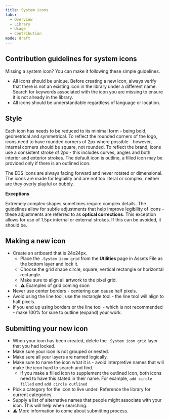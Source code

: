 ```yaml
---
title: System icons
tabs:
  - Overview
  - Library
  - Usage
  - Contribution
mode: draft
---
```


## Contribution guidelines for system icons

Missing a system icon? You can make it following these simple guidelines. 

* All icons should be unique. Before creating a new icon, always verify that there is not an existing icon in the library under a different name. Search for keywords associated with the icon you are missing to ensure it is not already in the library. 
* All icons should be understandable regardless of language or location. 


## Style

Each icon has needs to be reduced to its minimal form - being bold, geometrical and symmetrical. To reflect the rounded corners of the logo, icons need to have rounded corners of 2px where possible - however, internal corners should be square, not rounded. To reflect the brand, icons use a consistent stroke of 2px - this includes curves, angles and both interior and exterior strokes. The default icon is outline, a filled icon may be provided only if there is an outlined icon.

The EDS icons are always facing forward and never rotated or dimensional. The icons are made for legibility and are not too literal or complex, neither are they overly playful or bubbly.


**Exceptions**

Extremely complex shapes sometimes require complex details. The guidelines allow for subtle adjustments that help improve legibility of icons - these adjustments are referred to as **optical corrections**. This exception allows for use of 1.5px internal or external strokes. If this can be avoided, it should be. 


## Making a new icon

* Create an artboard that is 24x24px. 
  * Place the `.System icon grid` from the **Utilities** page in Assets File as the bottom layer and lock it. 
  * Choose the grid shape circle, square, vertical rectangle or horizontal rectangle.
  * Make sure to align all artwork to the pixel grid.
  * :warning: Examples of grid coming soon
* Never use center borders - centering can cause half pixels. 
* Avoid using the line tool, use the rectangle tool - the line tool will align to half pixels. 
* If you end up using borders or the line tool - which is not recommended - make 100% for sure to outline (expand) your work. 


## Submitting your new icon

* When your icon has been created, delete the `.System icon grid` layer that you had locked.
* Make sure your icon is not grouped or nested. 
* Make sure all your layers are named logically. 
* Make sure to name the icon what it is - avoid interpretive names that will make the icon hard to search and find. 
  * If you make a filled icon to supplement the outlined icon, both icons need to have this stated in their name. For example, `add circle filled` and `add circle outlined`
* Pick a category for the icon to live under. Reference the library for current categories.
* Supply a list of alternative names that people might associate with your icon. This will help when searching.
* :warning: More information to come about submitting process. 
